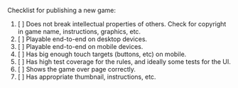 
<Meta title="Contributing/Publishing Checklist" />

Checklist for publishing a new game:

1. [ ] Does not break intellectual properties of others. Check for copyright in game name, instructions, graphics, etc.
2. [ ] Playable end-to-end on desktop devices.
3. [ ] Playable end-to-end on mobile devices.
4. [ ] Has big enough touch targets (buttons, etc) on mobile.
5. [ ] Has high test coverage for the rules, and ideally some tests for the UI.
6. [ ] Shows the game over page correctly.
7. [ ] Has appropriate thumbnail, instructions, etc.
